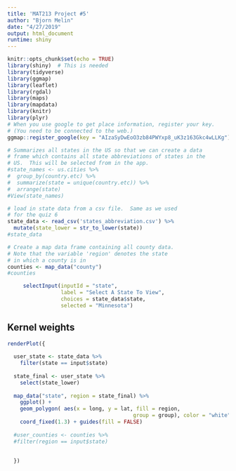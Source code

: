 ```yaml
---
title: 'MAT213 Project #5'
author: "Bjorn Melin"
date: "4/27/2019"
output: html_document
runtime: shiny
---
```



```r
knitr::opts_chunk$set(echo = TRUE)
library(shiny)  # This is needed
library(tidyverse)
library(ggmap)
library(leaflet)
library(rgdal)
library(maps)
library(mapdata)
library(knitr)
library(plyr)
# When you use google to get place information, register your key.  
# (You need to be connected to the web.)
ggmap::register_google(key = "AIzaSyDwEoO3zb84PWYxp8_uK3z163Gkc4wLLKg")
```



```r
# Summarizes all states in the US so that we can create a data 
# frame which contains all state abbreviations of states in the 
# US.  This will be selected from in the app.
#state_names <- us.cities %>% 
#  group_by(country.etc) %>% 
#  summarize(state = unique(country.etc)) %>% 
#  arrange(state)
#View(state_names)

# load in state data from a csv file.  Same as we used 
# for the quiz 6
state_data <- read_csv('states_abbreviation.csv') %>%
  mutate(state_lower = str_to_lower(state))
#state_data

# Create a map data frame containing all county data.
# Note that the variable 'region' denotes the state
# in which a county is in
counties <- map_data("county")
#counties
```

<!-- Define the inputs that you will use -->

```r
     selectInput(inputId = "state",
                 label = "Select A State To View",
                 choices = state_data$state,
                 selected = "Minnesota")
```

## Kernel weights

```r
renderPlot({
  
  user_state <- state_data %>% 
    filter(state == input$state)
  
  state_final <- user_state %>% 
    select(state_lower)
  
  map_data("state", region = state_final) %>% 
    ggplot() +
    geom_polygon( aes(x = long, y = lat, fill = region, 
                                        group = group), color = "white") +
    coord_fixed(1.3) + guides(fill = FALSE)
  
  #user_counties <- counties %>% 
  #filter(region == input$state) 
  
  
  }) 
```


